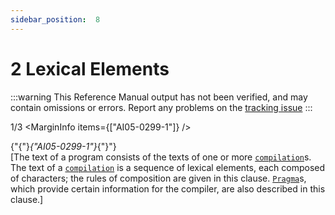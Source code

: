 ```yaml
---
sidebar_position:  8
---
```


# 2 Lexical Elements

:::warning
This Reference Manual output has not been verified,
and may contain omissions or errors.
Report any problems on the [tracking issue](https://github.com/ada-lang-io/ada-lang-io/issues/20)
:::


<MarginText>1/3</MarginText>
<MarginInfo items={["AI05-0299-1"]} />
<p>{"{"}<em>{"AI05-0299-1"}</em>{"}"} <br />[The text of a program consists of the texts of one or more <code><a href="../AA-10/AA-10.1#S0285">compilation</a></code>s. The text of a <code><a href="../AA-10/AA-10.1#S0285">compilation</a></code> is a sequence of lexical elements, each composed of characters; the rules of composition are given in this clause. <code><a href="../AA-2/AA-2.8#S0019">Pragma</a></code>s, which provide certain information for the compiler, are also described in this clause.] <br /></p>

